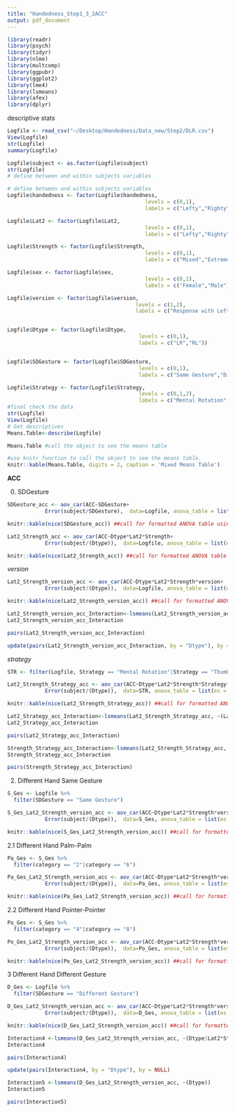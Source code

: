 ```yaml
---
title: "Handedness_Step1_3_2ACC"
output: pdf_document
---
```

```r
library(readr)
library(psych)
library(tidyr)
library(nlme)
library(multcomp)
library(ggpubr)
library(ggplot2)
library(lme4)
library(lsmeans)
library(afex)
library(dplyr)
```
descriptive stats
```r
Logfile <- read_csv("~/Desktop/Handedness/Data_new/Step2/DLR.csv")
View(Logfile)
str(Logfile)
summary(Logfile)
```
```r

Logfile$subject <- as.factor(Logfile$subject)
str(Logfile)
# define between and within subjects variables

# define between and within subjects variables
Logfile$handedness <- factor(Logfile$handedness,
                                            levels = c(0,1),
                                            labels = c("Lefty","Righty"))

Logfile$Lat2 <- factor(Logfile$Lat2,
                                            levels = c(0,1),
                                            labels = c("Lefty","Righty"))

Logfile$Strength <- factor(Logfile$Strength,
                                            levels = c(0,1),
                                            labels = c("Mixed","Extreme"))

Logfile$sex <- factor(Logfile$sex,
                                            levels = c(0,1),
                                            labels = c("Female","Male"))

Logfile$version <- factor(Logfile$version,
                                         levels = c(1,2),
                                         labels = c("Response with Left Finger","Response with Right Finger"))


Logfile$Dtype <- factor(Logfile$Dtype,
                                          levels = c(0,1),
                                          labels = c("LR","RL"))


Logfile$SDGesture <- factor(Logfile$SDGesture,
                                          levels = c(0,1),
                                          labels = c("Same Gesture","Different Gesture"))

Logfile$Strategy <- factor(Logfile$Strategy,
                                          levels = c(0,1,2),
                                          labels = c("Mental Rotation","Thumb Strategy","Both"))
#final check the data 
str(Logfile)
View(Logfile)
# Get descriptives
Means.Table<-describe(Logfile)

Means.Table #call the object to see the means table

#use knitr function to call the object to see the means table.
knitr::kable(Means.Table, digits = 2, caption = 'Mixed Means Table')

```



**ACC**

0. SDGesture
```r
SDGesture_acc <- aov_car(ACC~SDGesture+
            Error(subject/SDGesture),  data=Logfile, anova_table = list(es = "pes"))     

knitr::kable(nice(SDGesture_acc)) ##call for formatted ANOVA table using knitr
```
```r
Lat2_Strength_acc <- aov_car(ACC~Dtype*Lat2*Strength+
            Error(subject/(Dtype)),  data=Logfile, anova_table = list(es = "pes"))     

knitr::kable(nice(Lat2_Strength_acc)) ##call for formatted ANOVA table using knitr
```

*version*
```r
Lat2_Strength_version_acc <- aov_car(ACC~Dtype*Lat2*Strength*version+
            Error(subject/(Dtype)),  data=Logfile, anova_table = list(es = "pes"))     

knitr::kable(nice(Lat2_Strength_version_acc)) ##call for formatted ANOVA table using knitr
```


```r
Lat2_Strength_version_acc_Interaction<-lsmeans(Lat2_Strength_version_acc, ~Dtype|(Strength*version))
Lat2_Strength_version_acc_Interaction
```

```r
pairs(Lat2_Strength_version_acc_Interaction)
```

```r
update(pairs(Lat2_Strength_version_acc_Interaction, by = "Dtype"), by = NULL)
```

*strategy*
```r
STR <- filter(Logfile, Strategy == "Mental Rotation"|Strategy == "Thumb Strategy")
```

```r
Lat2_Strength_Strategy_acc <- aov_car(ACC~Dtype*Lat2*Strength*Strategy+
            Error(subject/(Dtype)),  data=STR, anova_table = list(es = "pes"))     

knitr::kable(nice(Lat2_Strength_Strategy_acc)) ##call for formatted ANOVA table using knitr
```
```r
Lat2_Strategy_acc_Interaction<-lsmeans(Lat2_Strength_Strategy_acc, ~(Lat2*Strategy))
Lat2_Strategy_acc_Interaction
```

```r
pairs(Lat2_Strategy_acc_Interaction)
```

```r
Strength_Strategy_acc_Interaction<-lsmeans(Lat2_Strength_Strategy_acc, ~(Strength*Strategy))
Strength_Strategy_acc_Interaction
```

```r
pairs(Strength_Strategy_acc_Interaction)
```

2. Different Hand Same Gesture

```r
S_Ges <- Logfile %>% 
  filter(SDGesture == "Same Gesture")
```

```r
S_Ges_Lat2_Strength_version_acc <- aov_car(ACC~Dtype*Lat2*Strength*version+
            Error(subject/(Dtype)),  data=S_Ges, anova_table = list(es = "pes"))     

knitr::kable(nice(S_Ges_Lat2_Strength_version_acc)) ##call for formatted ANOVA table using knitr
```



2.1 Different Hand Palm-Palm
```r
Pa_Ges <- S_Ges %>% 
  filter(category == "2"|category == "6")
```

```r
Pa_Ges_Lat2_Strength_version_acc <- aov_car(ACC~Dtype*Lat2*Strength*version+
            Error(subject/(Dtype)),  data=Pa_Ges, anova_table = list(es = "pes"))     

knitr::kable(nice(Pa_Ges_Lat2_Strength_version_acc)) ##call for formatted ANOVA table using knitr
```


2.2 Different Hand Pointer-Pointer
```r
Po_Ges <- S_Ges %>% 
  filter(category == "4"|category == "8")
```

```r
Po_Ges_Lat2_Strength_version_acc <- aov_car(ACC~Dtype*Lat2*Strength*version+
            Error(subject/(Dtype)),  data=Po_Ges, anova_table = list(es = "pes"))     

knitr::kable(nice(Po_Ges_Lat2_Strength_version_acc)) ##call for formatted ANOVA table using knitr
```

3 Different Hand Different Gesture
```r
D_Ges <- Logfile %>% 
  filter(SDGesture == "Different Gesture")
```

```r
D_Ges_Lat2_Strength_version_acc <- aov_car(ACC~Dtype*Lat2*Strength*version+
            Error(subject/(Dtype)),  data=D_Ges, anova_table = list(es = "pes"))     

knitr::kable(nice(D_Ges_Lat2_Strength_version_acc)) ##call for formatted ANOVA table using knitr
```

```r
Interaction4 <-lsmeans(D_Ges_Lat2_Strength_version_acc, ~(Dtype|Lat2*Strength))
Interaction4
```

```r
pairs(Interaction4)
```

```r
update(pairs(Interaction4, by = "Dtype"), by = NULL)
```

```r
Interaction5 <-lsmeans(D_Ges_Lat2_Strength_version_acc, ~(Dtype))
Interaction5
```

```r
pairs(Interaction5)
```
